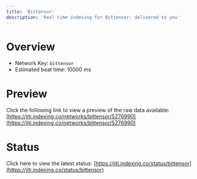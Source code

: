```yaml
---
title: 'Bittensor'
description: 'Real time indexing for Bittensor; delivered to you'
---
```


# Overview
- Network Key: `bittensor`
- Estimated beat time: 10000 ms

# Preview
Click the following link to view a preview of the raw data available: [https://jiti.indexing.co/networks/bittensor/5276990](https://jiti.indexing.co/networks/bittensor/5276990)

# Status
Click here to view the latest status: [https://jiti.indexing.co/status/bittensor](https://jiti.indexing.co/status/bittensor)
